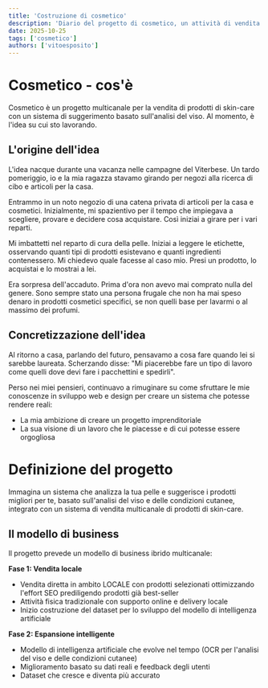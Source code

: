 ```yaml
---
title: 'Costruzione di cosmetico'
description: 'Diario del progetto di cosmetico, un attività di vendita multicanale di prodotti di skin-care con un sistema di suggerimento di prodotti basato sulle analisi del viso'
date: 2025-10-25
tags: ['cosmetico']
authors: ['vitoesposito']
---
```


# Cosmetico - cos'è

Cosmetico è un progetto multicanale per la vendita di prodotti di skin-care con un sistema di suggerimento basato sull'analisi del viso. Al momento, è l'idea su cui sto lavorando.

## L'origine dell'idea

L'idea nacque durante una vacanza nelle campagne del Viterbese. Un tardo pomeriggio, io e la mia ragazza stavamo girando per negozi alla ricerca di cibo e articoli per la casa.

Entrammo in un noto negozio di una catena privata di articoli per la casa e cosmetici. Inizialmente, mi spazientivo per il tempo che impiegava a scegliere, provare e decidere cosa acquistare. Così iniziai a girare per i vari reparti.

Mi imbattetti nel reparto di cura della pelle. Iniziai a leggere le etichette, osservando quanti tipi di prodotti esistevano e quanti ingredienti contenessero. Mi chiedevo quale facesse al caso mio. Presi un prodotto, lo acquistai e lo mostrai a lei.

Era sorpresa dell'accaduto. Prima d'ora non avevo mai comprato nulla del genere. Sono sempre stato una persona frugale che non ha mai speso denaro in prodotti cosmetici specifici, se non quelli base per lavarmi o al massimo dei profumi.

## Concretizzazione dell'idea

Al ritorno a casa, parlando del futuro, pensavamo a cosa fare quando lei si sarebbe laureata. Scherzando disse: "Mi piacerebbe fare un tipo di lavoro come quelli dove devi fare i pacchettini e spedirli".

Perso nei miei pensieri, continuavo a rimuginare su come sfruttare le mie conoscenze in sviluppo web e design per creare un sistema che potesse rendere reali:
- La mia ambizione di creare un progetto imprenditoriale
- La sua visione di un lavoro che le piacesse e di cui potesse essere orgogliosa

# Definizione del progetto

Immagina un sistema che analizza la tua pelle e suggerisce i prodotti migliori per te, basato sull'analisi del viso e delle condizioni cutanee, integrato con un sistema di vendita multicanale di prodotti di skin-care.

## Il modello di business

Il progetto prevede un modello di business ibrido multicanale:

**Fase 1: Vendita locale**
- Vendita diretta in ambito LOCALE con prodotti selezionati ottimizzando l'effort SEO prediligendo prodotti già best-seller
- Attività fisica tradizionale con supporto online e delivery locale
- Inizio costruzione del dataset per lo sviluppo del modello di intelligenza artificiale

**Fase 2: Espansione intelligente**
- Modello di intelligenza artificiale che evolve nel tempo (OCR per l'analisi del viso e delle condizioni cutanee)
- Miglioramento basato su dati reali e feedback degli utenti
- Dataset che cresce e diventa più accurato